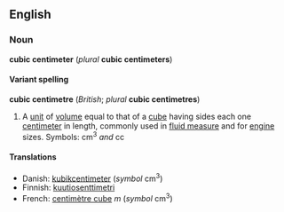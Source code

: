 
<!--

If you edit this page, please make corresponding edits to "cubic centimetre" to keep these too pages in synch.

-->


==English==
===Noun===
'''cubic centimeter''' (''plural'' '''cubic centimeters''')

====Variant spelling====
'''cubic centimetre''' (''British''; ''plural'' '''cubic centimetres''')

#A [[unit]] of [[volume]] equal to that of a [[cube]] having sides each one [[centimeter]] in length, commonly used in [[fluid measure]] and for [[engine]] sizes.  Symbols: cm<sup>3</sup> ''and'' cc

====Translations====
*Danish: [[kubikcentimeter]] (''symbol'' cm<sup>3</sup>)
*Finnish: [[kuutiosenttimetri]]
*French: [[centimètre cube]] ''m'' (''symbol'' cm<sup>3</sup>)

<!--sheesh, I really don't like these "one size fits all" msg objects...-->
{{msg:Measurement_Units}}
